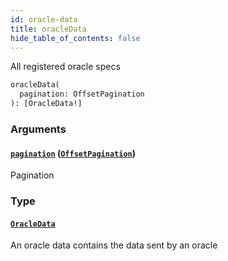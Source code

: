 ```yaml
---
id: oracle-data
title: oracleData
hide_table_of_contents: false
---
```



All registered oracle specs

```graphql
oracleData(
  pagination: OffsetPagination
): [OracleData!]
```


### Arguments

#### [`pagination`](#) ([`OffsetPagination`](/docs/testnet/graphql/inputs/offset-pagination))

Pagination


### Type

#### [`OracleData`](/docs/testnet/graphql/objects/oracle-data)

An oracle data contains the data sent by an oracle




